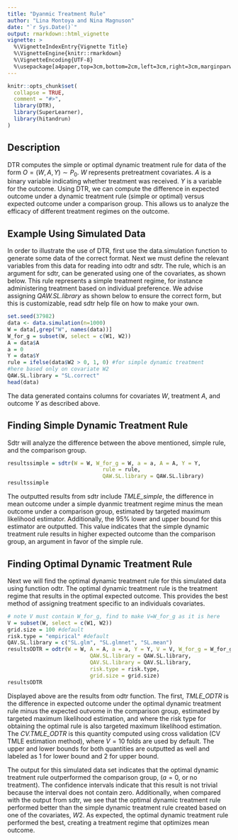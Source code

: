```yaml
---
title: "Dyanmic Treatment Rule"
author: "Lina Montoya and Nina Magnuson"
date: "`r Sys.Date()`"
output: rmarkdown::html_vignette
vignette: >
  %\VignetteIndexEntry{Vignette Title}
  %\VignetteEngine{knitr::rmarkdown}
  %\VignetteEncoding{UTF-8}
  %\usepackage[a4paper,top=3cm,bottom=2cm,left=3cm,right=3cm,marginparwidth=1.75cm]{geometry}
---
```


```r
knitr::opts_chunk$set(
  collapse = TRUE,
  comment = "#>",
  library(DTR), 
  library(SuperLearner),
  library(hitandrun)
)
```

## Description
DTR computes the simple or optimal dynamic treatment rule for data of the form $O = (W, A, Y) \sim P_0$. $W$ represents pretreatment covariates. $A$ is a binary variable indicating whether treatment was received. $Y$ is a variable for the outcome. Using DTR, we can compute the difference in expected outcome under a dynamic treatment rule (simple or optimal) versus expected outcome under a comparison group. This allows us to analyze the efficacy of different treatment regimes on the outcome. 


## Example Using Simulated Data

In order to illustrate the use of DTR, first use the data.simulation function to generate some data of the correct format. Next we must define the relevant variables from this data for reading into odtr and sdtr. The rule, which is an argument for sdtr, can be generated using one of the covariates, as shown below. This rule represents a simple treatment regime, for instance administering treatment based on individual preference. We advise assigning *QAW.SL.library* as shown below to ensure the correct form, but this is customizable, read sdtr help file on how to make your own.

```r
set.seed(37982)
data <- data.simulation(n=1000)
W = data[,grep("W", names(data))]
W_for_g = subset(W, select = c(W1, W2))
A = data$A
a = 0
Y = data$Y
rule = ifelse(data$W2 > 0, 1, 0) #for simple dynamic treatment 
#here based only on covariate W2
QAW.SL.library = "SL.correct"
head(data)
```
The data generated contains columns for covariates $W$, treatment $A$, and outcome $Y$ as described above. 

## Finding Simple Dynamic Treatment Rule

Sdtr will analyze the difference between the above mentioned, simple rule, and the comparison group.

```r
resultssimple = sdtr(W = W, W_for_g = W, a = a, A = A, Y = Y, 
                              rule = rule, 
                              QAW.SL.library = QAW.SL.library)
resultssimple
```

The outputted results from sdtr include *TMLE_simple*, the difference in mean outcome under a simple dyanmic treatment regime minus the mean outcome under a comparison group, estimated by targeted maximum likelihood estimator. Additionally, the 95% lower and upper bound for this estimator are outputted. This value indicates that the simple dynamic treatment rule results in higher expected outcome than the comparison group, an argument in favor of the simple rule. 

## Finding Optimal Dynamic Treatment Rule

Next we will find the optimal dynamic treatment rule for this simulated data using function odtr. The optimal dynamic treatment rule is the treatment regime that results in the optimal expected outcome. This provides the best method of assigning treatment specific to an individuals covariates. 

```r
# note V must contain W_for_g, find to make V=W_for_g as it is here
V = subset(W, select = c(W1, W2))
grid.size = 100 #default 
risk.type = "empirical" #default 
QAV.SL.library = c("SL.glm", "SL.glmnet", "SL.mean")
resultsODTR = odtr(W = W, A = A, a = a, Y = Y, V = V, W_for_g = W_for_g,
                          QAW.SL.library = QAW.SL.library, 
                          QAV.SL.library = QAV.SL.library,
                          risk.type = risk.type,
                          grid.size = grid.size)
resultsODTR
```

Displayed above are the results from odtr function. The first, *TMLE_ODTR* is the difference in expected outcome under the optimal dynamic treatment rule minus the expected outvome in the comparison group, estimated by targeted maximum likelihood estimation, and where the risk type for obtaining the optimal rule is also targeted maximum likelihood estimation. The *CV.TMLE_ODTR* is this quantity computed using cross validation (CV TMLE estimation method), where $V=10$ folds are used by default. The upper and lower bounds for both quantities are outputted as well and labeled as 1 for lower bound and 2 for upper bound. 

The output for this simulated data set indicates that the optimal dynamic treatment rule outperformed the comparison group, ($a=0$, or no treatment). The confidence intervals indicate that this result is not trivial because the interval does not contain zero. Additionally, when compared with the output from sdtr, we see that the optimal dynamic treatment rule performed better than the simple dynamic treatment rule created based on one of the covariates, $W2$. As expected, the optimal dynamic treatment rule performed the best, creating a treatment regime that optimizes mean outcome. 
